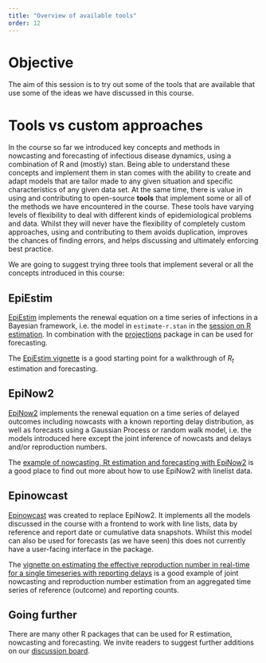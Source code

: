 ```yaml
---
title: "Overview of available tools"
order: 12
---
```


# Objective

The aim of this session is to try out some of the tools that are available that use some of the ideas we have discussed in this course.

# Tools vs custom approaches

In the course so far we introduced key concepts and methods in nowcasting and forecasting of infectious disease dynamics, using a combination of R and (mostly) stan.
Being able to understand these concepts and implement them in stan comes with the ability to create and adapt models that are tailor made to any given situation and specific characteristics of any given data set.
At the same time, there is value in using and contributing to open-source **tools** that implement some or all of the methods we have encountered in the course.
These tools have varying levels of flexibility to deal with different kinds of epidemiological problems and data.
Whilst they will never have the flexibility of completely custom approaches, using and contributing to them avoids duplication, improves the chances of finding errors, and helps discussing and ultimately enforcing best practice.

We are going to suggest trying three tools that implement several or all the concepts introduced in this course:

## EpiEstim

[EpiEstim](https://mrc-ide.github.io/EpiEstim/) implements the renewal equation on a time series of infections in a Bayesian framework, i.e. the model in `estimate-r.stan` in the [session on R estimation](R-estimation-and-the-renewal-equation#estimating-R-from-a-time-series-of-infections).
In combination with the [projections](https://www.repidemicsconsortium.org/projections/) package in can be used for forecasting.

The [EpiEstim vignette](https://mrc-ide.github.io/EpiEstim/articles/full_EpiEstim_vignette.html) is a good starting point for a walkthrough of $R_t$ estimation and forecasting.

## EpiNow2

[EpiNow2](https://epiforecasts.io/EpiNow2/dev/) implements the renewal equation on a time series of delayed outcomes including nowcasts with a known reporting delay distribution, as well as forecasts using a Gaussian Process or random walk model, i.e. the models introduced here except the joint inference of nowcasts and delays and/or reproduction numbers.

The [example of nowcasting, Rt estimation and forecasting with EpiNow2](https://github.com/epiforecasts/nowcasting.example/blob/main/inst/reports/epinow2.md) is a good place to find out more about how to use EpiNow2 with linelist data.

## Epinowcast

[Epinowcast](https://package.epinowcast.org/) was created to replace EpiNow2.
It implements all the models discussed in the course with a frontend to work with line lists, data by reference and report date or cumulative data snapshots.
Whilst this model can also be used for forecasts (as we have seen) this does not currently have a user-facing interface in the package.

The [vignette on estimating the effective reproduction number in real-time for a single timeseries with reporting delays](https://package.epinowcast.org/articles/single-timeseries-rt-estimation.html) is a good example of joint nowcasting and reproduction number estimation from an aggregated time series of reference (outcome) and reporting counts.

## Going further

There are many other R packages that can be used for R estimation, nowcasting and forecasting.
We invite readers to suggest further additions on our [discussion board](https://github.com/nfidd/nfidd/discussions).
